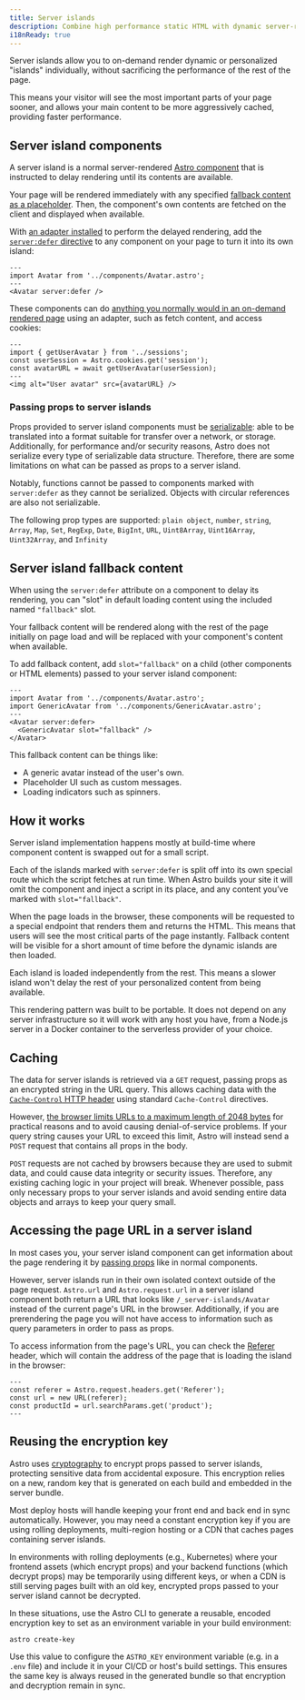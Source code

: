 ```yaml
---
title: Server islands
description: Combine high performance static HTML with dynamic server-rendered content.
i18nReady: true
---
```


Server islands allow you to on-demand render dynamic or personalized "islands" individually, without sacrificing the performance of the rest of the page.

This means your visitor will see the most important parts of your page sooner, and allows your main content to be more aggressively cached, providing faster performance.

## Server island components

A server island is a normal server-rendered [Astro component](/en/basics/astro-components/) that is instructed to delay rendering until its contents are available.

Your page will be rendered immediately with any specified [fallback content as a placeholder](#server-island-fallback-content). Then, the component's own contents are fetched on the client and displayed when available.

With [an adapter installed](/en/guides/on-demand-rendering/#server-adapters) to perform the delayed rendering, add the [`server:defer` directive](/en/reference/directives-reference/#server-directives) to any component on your page to turn it into its own island:

```astro title="src/pages/index.astro" "server:defer"
---
import Avatar from '../components/Avatar.astro';
---
<Avatar server:defer />
```

These components can do [anything you normally would in an on-demand rendered page](/en/guides/on-demand-rendering/#on-demand-rendering-features) using an adapter, such as fetch content, and access cookies:

```astro title="src/components/Avatar.astro"
---
import { getUserAvatar } from '../sessions';
const userSession = Astro.cookies.get('session');
const avatarURL = await getUserAvatar(userSession);
---
<img alt="User avatar" src={avatarURL} />
```

### Passing props to server islands

Props provided to server island components must be [serializable](https://developer.mozilla.org/en-US/docs/Glossary/Serialization): able to be translated into a format suitable for transfer over a network, or storage. Additionally, for performance and/or security reasons, Astro does not serialize every type of serializable data structure. Therefore, there are some limitations on what can be passed as props to a server island.

Notably, functions cannot be passed to components marked with `server:defer` as they cannot be serialized. Objects with circular references are also not serializable.

The following prop types are supported: 
`plain object`, `number`, `string`, `Array`, `Map`, `Set`, `RegExp`, `Date`, `BigInt`, `URL`, `Uint8Array`, `Uint16Array`, `Uint32Array`, and `Infinity`

## Server island fallback content

When using the `server:defer` attribute on a component to delay its rendering, you can "slot" in default loading content using the included named `"fallback"` slot.

Your fallback content will be rendered along with the rest of the page initially on page load and will be replaced with your component's content when available.

To add fallback content, add `slot="fallback"` on a child (other components or HTML elements) passed to your server island component:

```astro
---
import Avatar from '../components/Avatar.astro';
import GenericAvatar from '../components/GenericAvatar.astro';
---
<Avatar server:defer>
  <GenericAvatar slot="fallback" />
</Avatar>
```

This fallback content can be things like:

- A generic avatar instead of the user's own.
- Placeholder UI such as custom messages.
- Loading indicators such as spinners.


## How it works

Server island implementation happens mostly at build-time where component content is swapped out for a small script.

Each of the islands marked with `server:defer` is split off into its own special route which the script fetches at run time. When Astro builds your site it will omit the component and inject a script in its place, and any content you’ve marked with `slot="fallback"`.

When the page loads in the browser, these components will be requested to a special endpoint that renders them and returns the HTML. This means that users will see the most critical parts of the page instantly. Fallback content will be visible for a short amount of time before the dynamic islands are then loaded.

Each island is loaded independently from the rest. This means a slower island won't delay the rest of your personalized content from being available.

This rendering pattern was built to be portable. It does not depend on any server infrastructure so it will work with any host you have, from a Node.js server in a Docker container to the serverless provider of your choice.

## Caching

The data for server islands is retrieved via a `GET` request, passing props as an encrypted string in the URL query. This allows caching data with the [`Cache-Control` HTTP header](https://developer.mozilla.org/en-US/docs/Web/HTTP/Headers/Cache-Control) using standard `Cache-Control` directives.

However, [the browser limits URLs to a maximum length of 2048 bytes](https://chromium.googlesource.com/chromium/src/+/master/docs/security/url_display_guidelines/url_display_guidelines.md#url-length) for practical reasons and to avoid causing denial-of-service problems. If your query string causes your URL to exceed this limit, Astro will instead send a `POST` request that contains all props in the body.

`POST` requests are not cached by browsers because they are used to submit data, and could cause data integrity or security issues. Therefore, any existing caching logic in your project will break. Whenever possible, pass only necessary props to your server islands and avoid sending entire data objects and arrays to keep your query small.

## Accessing the page URL in a server island

In most cases you, your server island component can get information about the page rendering it by [passing props](/en/basics/astro-components/#component-props) like in normal components.

However, server islands run in their own isolated context outside of the page request. `Astro.url` and `Astro.request.url` in a server island component both return a URL that looks like `/_server-islands/Avatar` instead of the current page's URL in the browser. Additionally, if you are prerendering the page you will not have access to information such as query parameters in order to pass as props.

To access information from the page's URL, you can check the [Referer](https://developer.mozilla.org/en-US/docs/Web/HTTP/Headers/Referer) header, which will contain the address of the page that is loading the island in the browser:

```astro
---
const referer = Astro.request.headers.get('Referer');
const url = new URL(referer);
const productId = url.searchParams.get('product');
---
```

## Reusing the encryption key

Astro uses [cryptography](https://developer.mozilla.org/en-US/docs/Glossary/Cryptography) to encrypt props passed to server islands, protecting sensitive data from accidental exposure. This encryption relies on a new, random key that is generated on each build and embedded in the server bundle.

Most deploy hosts will handle keeping your front end and back end in sync automatically. However, you may need a constant encryption key if you are using rolling deployments, multi-region hosting or a CDN that caches pages containing server islands.

In environments with rolling deployments (e.g., Kubernetes) where your frontend assets (which encrypt props) and your backend functions (which decrypt props) may be temporarily using different keys, or when a CDN is still serving pages built with an old key, encrypted props passed to your server island cannot be decrypted.

In these situations, use the Astro CLI to generate a reusable, encoded encryption key to set as an environment variable in your build environment:

```shell
astro create-key
```

Use this value to configure the `ASTRO_KEY` environment variable (e.g. in a `.env` file) and include it in your CI/CD or host's build settings. This ensures the same key is always reused in the generated bundle so that encryption and decryption remain in sync.
